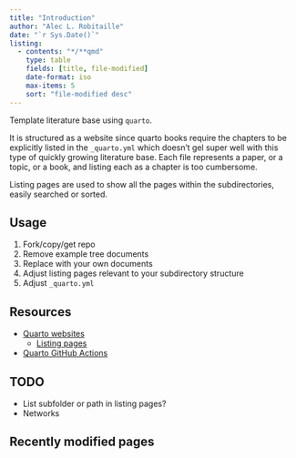 ```yaml
---
title: "Introduction"
author: "Alec L. Robitaille"
date: "`r Sys.Date()`"
listing:
  - contents: "*/**qmd"
    type: table
    fields: [title, file-modified]
    date-format: iso
    max-items: 5
    sort: "file-modified desc"
---
```


Template literature base using `quarto`.

It is structured as a website since quarto books require the chapters
to be explicitly listed in the `_quarto.yml` which doesn't gel super 
well with this type of quickly growing literature base. Each file
represents a paper, or a topic, or a book, and listing each as a chapter
is too cumbersome. 

Listing pages are used to show all the pages within the subdirectories,
easily searched or sorted. 


## Usage

1. Fork/copy/get repo
1. Remove example tree documents
1. Replace with your own documents 
1. Adjust listing pages relevant to your subdirectory structure
1. Adjust `_quarto.yml`


## Resources

- [Quarto websites](https://quarto.org/docs/websites/)
	- [Listing pages](https://quarto.org/docs/websites/website-listings.html)
- [Quarto GitHub Actions](https://github.com/quarto-dev/quarto-actions)


## TODO

- List subfolder or path in listing pages?
- Networks


## Recently modified pages


